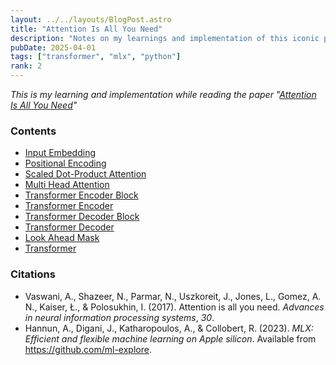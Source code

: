```yaml
---
layout: ../../layouts/BlogPost.astro
title: "Attention Is All You Need"
description: "Notes on my learnings and implementation of this iconic paper from scratch"
pubDate: 2025-04-01
tags: ["transformer", "mlx", "python"]
rank: 2
---
```


_This is my learning and implementation while reading the paper "[Attention Is All You Need](https://arxiv.org/abs/1706.03762)"_

### Contents
- [Input Embedding](./attention-is-all-you-need/input_embedding)
- [Positional Encoding](./attention-is-all-you-need/positional_encoding)
- [Scaled Dot-Product Attention](./attention-is-all-you-need/scaled_dot_product_attention)
- [Multi Head Attention](./attention-is-all-you-need/multi_head_attention)
- [Transformer Encoder Block](./attention-is-all-you-need/transformer_encoder_block)
- [Transformer Encoder](./attention-is-all-you-need/transformer_encoder)
- [Transformer Decoder Block](./attention-is-all-you-need/transformer_decoder_block)
- [Transformer Decoder](./attention-is-all-you-need/transformer_decoder)
- [Look Ahead Mask](./attention-is-all-you-need/look_ahead_mask)
- [Transformer](./attention-is-all-you-need/transformer)

### Citations
- Vaswani, A., Shazeer, N., Parmar, N., Uszkoreit, J., Jones, L., Gomez, A. N., Kaiser, Ł., & Polosukhin, I. (2017). Attention is all you need. *Advances in neural information processing systems*, *30*.
- Hannun, A., Digani, J., Katharopoulos, A., & Collobert, R. (2023). *MLX: Efficient and flexible machine learning on Apple silicon*. Available from https://github.com/ml-explore.
